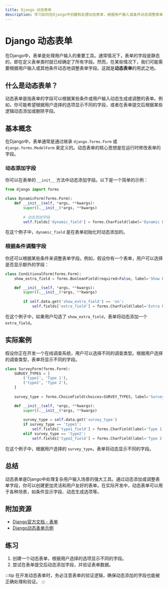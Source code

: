 ```yaml
---
title: Django 动态表单
description: 学习如何在Django中创建和处理动态表单，根据用户输入或条件动态调整表单字段。
---
```


# Django 动态表单

在Django中，表单是处理用户输入的重要工具。通常情况下，表单的字段是静态的，即在定义表单类时就已经确定了所有字段。然而，在某些情况下，我们可能需要根据用户输入或其他条件动态地调整表单字段。这就是**动态表单**的用武之地。

## 什么是动态表单？

动态表单是指表单的字段可以根据某些条件或用户输入动态生成或调整的表单。例如，你可能希望根据用户选择的选项显示不同的字段，或者在表单提交后根据某些逻辑动态添加或删除字段。

## 基本概念

在Django中，表单通常是通过继承 `django.forms.Form` 或 `django.forms.ModelForm` 来定义的。动态表单的核心思想是在运行时修改表单的字段。

### 动态添加字段

你可以在表单的 `__init__` 方法中动态添加字段。以下是一个简单的示例：

```python
from django import forms

class DynamicForm(forms.Form):
    def __init__(self, *args, **kwargs):
        super().__init__(*args, **kwargs)
        
        # 动态添加字段
        self.fields['dynamic_field'] = forms.CharField(label='Dynamic Field')
```

在这个例子中，`dynamic_field` 是在表单初始化时动态添加的。

### 根据条件调整字段

你还可以根据某些条件来调整表单字段。例如，假设你有一个表单，用户可以选择是否显示额外的字段：

```python
class ConditionalForm(forms.Form):
    show_extra_field = forms.BooleanField(required=False, label='Show Extra Field')

    def __init__(self, *args, **kwargs):
        super().__init__(*args, **kwargs)
        
        if self.data.get('show_extra_field') == 'on':
            self.fields['extra_field'] = forms.CharField(label='Extra Field')
```

在这个例子中，如果用户勾选了 `show_extra_field`，表单将动态添加一个 `extra_field`。

## 实际案例

假设你正在开发一个在线调查系统，用户可以选择不同的调查类型。根据用户选择的调查类型，表单将显示不同的字段。

```python
class SurveyForm(forms.Form):
    SURVEY_TYPES = [
        ('type1', 'Type 1'),
        ('type2', 'Type 2'),
    ]
    
    survey_type = forms.ChoiceField(choices=SURVEY_TYPES, label='Survey Type')

    def __init__(self, *args, **kwargs):
        super().__init__(*args, **kwargs)
        
        survey_type = self.data.get('survey_type')
        if survey_type == 'type1':
            self.fields['type1_field'] = forms.CharField(label='Type 1 Field')
        elif survey_type == 'type2':
            self.fields['type2_field'] = forms.CharField(label='Type 2 Field')
```

在这个例子中，根据用户选择的 `survey_type`，表单将动态显示不同的字段。

## 总结

动态表单是Django中处理复杂用户输入场景的强大工具。通过动态添加或调整表单字段，你可以创建更加灵活和用户友好的表单。在实际开发中，动态表单可以用于各种场景，如条件显示字段、动态生成选项等。

## 附加资源

- [Django官方文档 - 表单](https://docs.djangoproject.com/en/stable/topics/forms/)
- [Django动态表单示例](https://realpython.com/django-dynamic-forms/)

## 练习

1. 创建一个动态表单，根据用户选择的选项显示不同的字段。
2. 尝试在表单提交后动态添加字段，并验证表单数据。

:::tip
在开发动态表单时，务必注意表单的验证逻辑，确保动态添加的字段也能被正确处理和验证。
:::